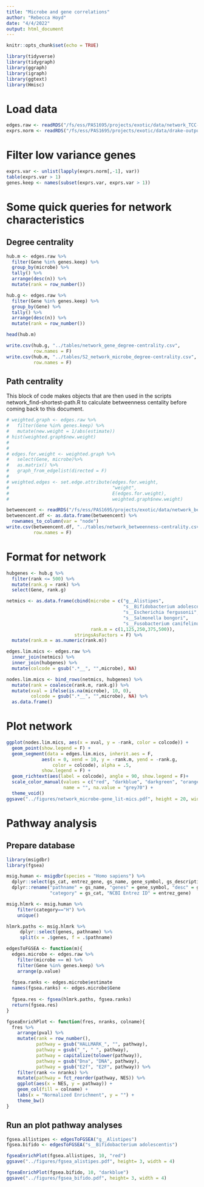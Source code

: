 ```yaml
---
title: "Microbe and gene correlations"
author: "Rebecca Hoyd"
date: "4/4/2022"
output: html_document
---
```


```r
knitr::opts_chunk$set(echo = TRUE)

library(tidyverse)
library(tidygraph)
library(ggraph)
library(igraph)
library(ggtext)
library(Hmisc)
```

# Load data

```r
edges.raw <- readRDS("/fs/ess/PAS1695/projects/exotic/data/network_TCC-corr-in.RDS")
exprs.norm <- readRDS("/fs/ess/PAS1695/projects/exotic/data/drake-output/2022-03-08/tcc.expr.norm.RDS")
```

# Filter low variance genes

```r
exprs.var <- unlist(lapply(exprs.norm[,-1], var))
table(exprs.var > 1)
genes.keep <- names(subset(exprs.var, exprs.var > 1))
```

# Some quick queries for network characteristics

## Degree centrality

```r
hub.m <- edges.raw %>%
  filter(Gene %in% genes.keep) %>%
  group_by(microbe) %>%
  tally() %>%
  arrange(desc(n)) %>%
  mutate(rank = row_number())

hub.g <- edges.raw %>%
  filter(Gene %in% genes.keep) %>%
  group_by(Gene) %>%
  tally() %>%
  arrange(desc(n)) %>%
  mutate(rank = row_number())

head(hub.m)
```

```r
write.csv(hub.g, "../tables/network_gene_degree-centrality.csv",
          row.names = F)
write.csv(hub.m, "../tables/S2_network_microbe_degree-centrality.csv",
          row.names = F)
```

## Path centrality

This block of code makes objects that are then used in the scripts network_find-shortest-path.R to calculate betweenness centality before coming back to this document.
```r
# weighted.graph <- edges.raw %>%
#   filter(Gene %in% genes.keep) %>%
#   mutate(new.weight = 1/abs(estimate))
# hist(weighted.graph$new.weight)
# 
# 
# edges.for.weight <- weighted.graph %>%
#   select(Gene, microbe)%>%
#   as.matrix() %>%
#   graph_from_edgelist(directed = F)
# 
# weighted.edges <- set.edge.attribute(edges.for.weight,
#                                      "weight",
#                                      E(edges.for.weight),
#                                      weighted.graph$new.weight)

```

```r
betweencent <- readRDS("/fs/ess/PAS1695/projects/exotic/data/network_betweenness-centrality.RDS")
betweencent.df <- as.data.frame(betweencent) %>%
  rownames_to_column(var = "node")
write.csv(betweencent.df, "../tables/network_betweenness-centrality.csv",
          row.names = F)
```


# Format for network

```r
hubgenes <- hub.g %>%
  filter(rank <= 500) %>%
  mutate(rank.g = rank) %>%
  select(Gene, rank.g)

netmics <- as.data.frame(cbind(microbe = c("g__Alistipes", 
                                           "s__Bifidobacterium adolescentis", 
                                           "s__Escherichia fergusonii",
                                           "s__Salmonella bongori",
                                           "s__Fusobacterium canifelinum"),
                               rank.m = c(1,125,250,375,500)),
                         stringsAsFactors = F) %>%
  mutate(rank.m = as.numeric(rank.m))

edges.lim.mics <- edges.raw %>%
  inner_join(netmics) %>%
  inner_join(hubgenes) %>%
  mutate(colcode = gsub(".*__", "",microbe), NA)

nodes.lim.mics <- bind_rows(netmics, hubgenes) %>%
  mutate(rank = coalesce(rank.m, rank.g)) %>%
  mutate(xval = ifelse(is.na(microbe), 10, 0),
         colcode = gsub(".*__", "",microbe), NA) %>%
  as.data.frame()
```

# Plot network

```r
ggplot(nodes.lim.mics, aes(x = xval, y = -rank, color = colcode)) +
  geom_point(show.legend = F) +
  geom_segment(data = edges.lim.mics, inherit.aes = F, 
             aes(x = 0, xend = 10, y = -rank.m, yend = -rank.g, 
                 color = colcode), alpha = .5,
             show.legend = F) +
  geom_richtext(aes(label = colcode), angle = 90, show.legend = F)+
  scale_color_manual(values = c("red", "darkblue", "darkgreen", "orange", "brown"),
                     name = "", na.value = "grey70") +
  theme_void()
ggsave("../figures/network_microbe-gene_lit-mics.pdf", height = 20, width = 10)
```


# Pathway analysis

## Prepare database

```r
library(msigdbr)
library(fgsea)
```

```r
msig.human <- msigdbr(species = "Homo sapiens") %>%
  dplyr::select(gs_cat, entrez_gene, gs_name, gene_symbol, gs_description) %>%
  dplyr::rename("pathname" = gs_name, "genes" = gene_symbol, "desc" = gs_description,
                "category" = gs_cat, "NCBI Entrez ID" = entrez_gene) 

msig.hlmrk <- msig.human %>%
    filter(category=="H") %>%
    unique()

hlmrk.paths <- msig.hlmrk %>%
     dplyr::select(genes, pathname) %>%
     split(x = .$genes, f = .$pathname)

```

```r
edgesToFGSEA <- function(m){
  edges.microbe <- edges.raw %>%
    filter(microbe == m) %>%
    filter(Gene %in% genes.keep) %>%
    arrange(p.value)
  
  fgsea.ranks <- edges.microbe$estimate
  names(fgsea.ranks) <- edges.microbe$Gene
  
  fgsea.res <- fgsea(hlmrk.paths, fgsea.ranks)
  return(fgsea.res)
}

fgseaEnrichPlot <- function(fres, nranks, colname){
  fres %>%
    arrange(pval) %>%
    mutate(rank = row_number(),
           pathway = gsub("HALLMARK_", "", pathway),
           pathway = gsub("_", " ", pathway),
           pathway = capitalize(tolower(pathway)),
           pathway = gsub("Dna", "DNA", pathway),
           pathway = gsub("E2f", "E2F", pathway)) %>%
    filter(rank <= nranks) %>%
    mutate(pathway = fct_reorder(pathway, NES)) %>%
    ggplot(aes(x = NES, y = pathway)) +
    geom_col(fill = colname) +
    labs(x = "Normalized Enrichment", y = "") +
    theme_bw()
}
```

## Run an plot pathway analyses

```r
fgsea.allistipes <- edgesToFGSEA("g__Alistipes")
fgsea.bifido <- edgesToFGSEA("s__Bifidobacterium adolescentis")
```

```r
fgseaEnrichPlot(fgsea.allistipes, 10, "red")
ggsave("../figures/fgsea_alistipes.pdf", height= 3, width = 4)

fgseaEnrichPlot(fgsea.bifido, 10, "darkblue")
ggsave("../figures/fgsea_bifido.pdf", height= 3, width = 4)
```

